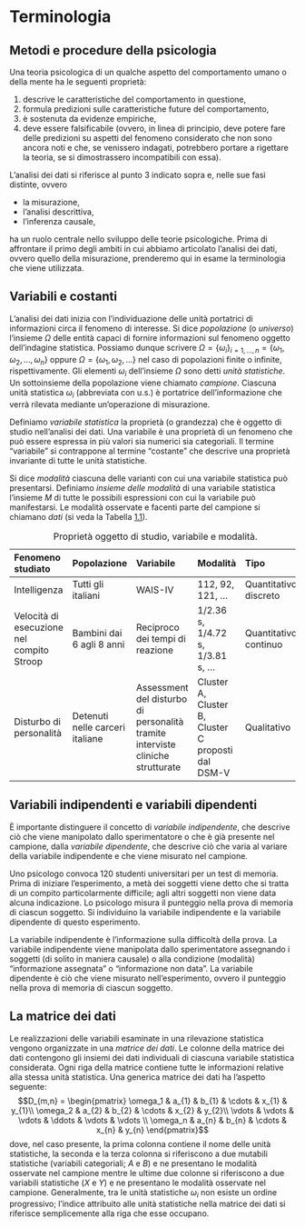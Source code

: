 # Terminologia {#chapter:terminologia}

## Metodi e procedure della psicologia

Una teoria psicologica di un qualche aspetto del comportamento umano o
della mente ha le seguenti proprietà:

1.  descrive le caratteristiche del comportamento in questione,
2.  formula predizioni sulle caratteristiche future del comportamento,
3.  è sostenuta da evidenze empiriche,
4.  deve essere falsificabile (ovvero, in linea di principio, deve
    potere fare delle predizioni su aspetti del fenomeno considerato che
    non sono ancora noti e che, se venissero indagati, potrebbero
    portare a rigettare la teoria, se si dimostrassero incompatibili con
    essa).

L'analisi dei dati si riferisce al punto 3 indicato sopra e, nelle sue
fasi distinte, ovvero

-   la misurazione,
-   l'analisi descrittiva,
-   l'inferenza causale,

ha un ruolo centrale nello sviluppo delle teorie psicologiche. Prima di
affrontare il primo degli ambiti in cui abbiamo articolato l'analisi dei
dati, ovvero quello della misurazione, prenderemo qui in esame la
terminologia che viene utilizzata.

## Variabili e costanti

L'analisi dei dati inizia con l'individuazione delle unità portatrici di
informazioni circa il fenomeno di interesse. Si dice *popolazione* (o
*universo*) l'insieme $\Omega$ delle entità capaci di fornire
informazioni sul fenomeno oggetto dell'indagine statistica. Possiamo
dunque scrivere
$\Omega = \{\omega_i\}_{i=1, \dots, n}= \{\omega_1, \omega_2, \dots, \omega_n\}$
oppure $\Omega =  \{\omega_1, \omega_2, \dots \}$ nel caso di
popolazioni finite o infinite, rispettivamente. Gli elementi $\omega_i$
dell'insieme $\Omega$ sono detti *unità statistiche*. Un sottoinsieme
della popolazione viene chiamato *campione*. Ciascuna unità statistica
$\omega_i$ (abbreviata con u.s.) è portatrice dell'informazione che
verrà rilevata mediante un'operazione di misurazione.

Definiamo *variabile statistica* la proprietà (o grandezza) che è
oggetto di studio nell'analisi dei dati. Una variabile è una proprietà
di un fenomeno che può essere espressa in più valori sia numerici sia
categoriali. Il termine "variabile" si contrappone al termine "costante"
che descrive una proprietà invariante di tutte le unità statistiche.

Si dice *modalità* ciascuna delle varianti con cui una variabile
statistica può presentarsi. Definiamo *insieme delle modalità* di una
variabile statistica l'insieme $M$ di tutte le possibili espressioni con
cui la variabile può manifestarsi. Le modalità osservate e facenti parte
del campione si chiamano *dati* (si veda la
Tabella [1.1](#tab:term_st_desc){reference-type="ref"
reference="tab:term_st_desc"}).

::: {#tab:term_st_desc}
  **Fenomeno studiato**                       **Popolazione**                   **Variabile**                                                                    **Modalità**                                         **Tipo**
  ------------------------------------------- --------------------------------- -------------------------------------------------------------------------------- ---------------------------------------------------- -----------------------
  Intelligenza                                Tutti gli italiani                WAIS-IV                                                                          $112$, $92$, $121$, ...                              Quantitativo discreto
  Velocità di esecuzione nel compito Stroop   Bambini dai 6 agli 8 anni         Reciproco dei tempi di reazione                                                  $1/2.36$ s, $1/4.72$ s, $1/3.81$ s, ...              Quantitativo continuo
  Disturbo di personalità                     Detenuti nelle carceri italiane   Assessment del disturbo di personalità tramite interviste cliniche strutturate   Cluster A, Cluster B, Cluster C proposti dal DSM-V   Qualitativo

  : Proprietà oggetto di studio, variabile e modalità.
:::

## Variabili indipendenti e variabili dipendenti

È importante distinguere il concetto di *variabile indipendente*, che
descrive ciò che viene manipolato dallo sperimentatore o che è già
presente nel campione, dalla *variabile dipendente*, che descrive ciò
che varia al variare della variabile indipendente e che viene misurato
nel campione.

Uno psicologo convoca 120 studenti universitari per un test di memoria.
Prima di iniziare l'esperimento, a metà dei soggetti viene detto che si
tratta di un compito particolarmente difficile; agli altri soggetti non
viene data alcuna indicazione. Lo psicologo misura il punteggio nella
prova di memoria di ciascun soggetto. Si individuino la variabile
indipendente e la variabile dipendente di questo esperimento.

La variabile indipendente è l'informazione sulla difficoltà della prova.
La variabile indipendente viene manipolata dallo sperimentatore
assegnando i soggetti (di solito in maniera causale) o alla condizione
(modalità) "informazione assegnata" o "informazione non data". La
variabile dipendente è ciò che viene misurato nell'esperimento, ovvero
il punteggio nella prova di memoria di ciascun soggetto.

## La matrice dei dati

Le realizzazioni delle variabili esaminate in una rilevazione statistica
vengono organizzate in una *matrice dei dati*. Le colonne della matrice
dei dati contengono gli insiemi dei dati individuali di ciascuna
variabile statistica considerata. Ogni riga della matrice contiene tutte
le informazioni relative alla stessa unità statistica. Una generica
matrice dei dati ha l'aspetto seguente: $$D_{m,n} = 
 \begin{pmatrix}
  \omega_1 & a_{1}   & b_{1}   & \cdots & x_{1} & y_{1}\\
  \omega_2 & a_{2}   & b_{2}   & \cdots & x_{2} & y_{2}\\
  \vdots   & \vdots  & \vdots  & \ddots & \vdots & \vdots  \\
 \omega_n  & a_{n}   & b_{n}   & \cdots & x_{n} & y_{n}
 \end{pmatrix}$$ dove, nel caso presente, la prima colonna contiene il
nome delle unità statistiche, la seconda e la terza colonna si
riferiscono a due mutabili statistiche (variabili categoriali; $A$ e
$B$) e ne presentano le modalità osservate nel campione mentre le ultime
due colonne si riferiscono a due variabili statistiche ($X$ e $Y$) e ne
presentano le modalità osservate nel campione. Generalmente, tra le
unità statistiche $\omega_i$ non esiste un ordine progressivo; l'indice
attribuito alle unità statistiche nella matrice dei dati si riferisce
semplicemente alla riga che esse occupano.
